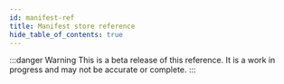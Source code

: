 ```yaml
---
id: manifest-ref
title: Manifest store reference
hide_table_of_contents: true
---
```



:::danger Warning
This is a beta release of this reference. It is a work in progress and may not be accurate or complete.
:::

<ManifestReference />
